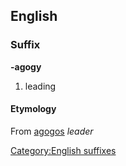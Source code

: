 ==English==
===Suffix===
[[Category:English suffixes]]
'''-agogy'''
#leading
====Etymology====
{{etystub}}
From {{Gr.}} [[agogos]] ''leader''